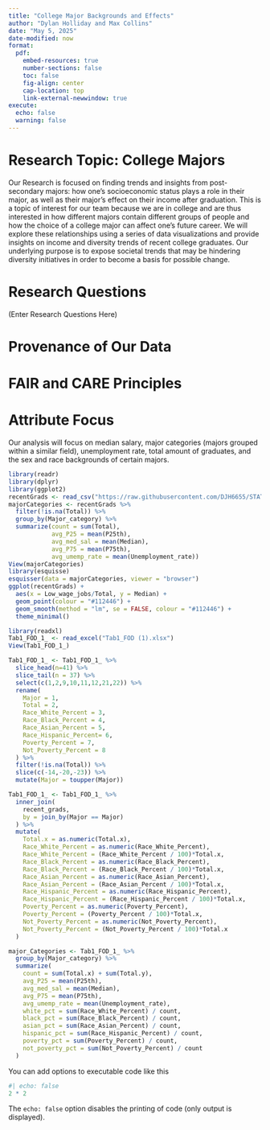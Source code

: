 ---
title: "College Major Backgrounds and Effects"
author: "Dylan Holliday and Max Collins"
date: "May 5, 2025"
date-modified: now
format: 
  pdf:
    embed-resources: true
    number-sections: false
    toc: false
    fig-align: center
    cap-location: top
    link-external-newwindow: true
execute: 
  echo: false
  warning: false
---

# Research Topic: College Majors

Our Research is focused on finding trends and insights from post-secondary majors: how one's socioeconomic status plays a role in their major, as well as their major's effect on their income after graduation. This is a topic of interest for our team because we are in college and are thus interested in how different majors contain different groups of people and how the choice of a college major can affect one's future career. We will explore these relationships using a series of data visualizations and provide insights on income and diversity trends of recent college graduates. Our underlying purpose is to expose societal trends that may be hindering diversity initiatives in order to become a basis for possible change.

# Research Questions

(Enter Research Questions Here)

# Provenance of Our Data


# FAIR and CARE Principles

# Attribute Focus

Our analysis will focus on median salary, major categories (majors grouped within a similar field), unemployment rate, total amount of graduates, and the sex and race backgrounds of certain majors.


```{r}
library(readr)
library(dplyr)
library(ggplot2)
recentGrads <- read_csv("https://raw.githubusercontent.com/DJH6655/STAT184-Final-Project/refs/heads/main/recent-grads.csv")
majorCategories <- recentGrads %>%
  filter(!is.na(Total)) %>%
  group_by(Major_category) %>%
  summarize(count = sum(Total),
            avg_P25 = mean(P25th),
            avg_med_sal = mean(Median),
            avg_P75 = mean(P75th),
            avg_umemp_rate = mean(Unemployment_rate))
View(majorCategories)
library(esquisse)
esquisser(data = majorCategories, viewer = "browser")
ggplot(recentGrads) +
  aes(x = Low_wage_jobs/Total, y = Median) +
  geom_point(colour = "#112446") +
  geom_smooth(method = "lm", se = FALSE, colour = "#112446") +
  theme_minimal()

library(readxl)
Tab1_FOD_1_ <- read_excel("Tab1_FOD (1).xlsx")
View(Tab1_FOD_1_)

Tab1_FOD_1_ <- Tab1_FOD_1_ %>% 
  slice_head(n=41) %>% 
  slice_tail(n = 37) %>% 
  select(c(1,2,9,10,11,12,21,22)) %>% 
  rename(
    Major = 1,
    Total = 2,
    Race_White_Percent = 3, 
    Race_Black_Percent = 4,
    Race_Asian_Percent = 5,
    Race_Hispanic_Percent= 6,
    Poverty_Percent = 7,
    Not_Poverty_Percent = 8
  ) %>% 
  filter(!is.na(Total)) %>% 
  slice(c(-14,-20,-23)) %>% 
  mutate(Major = toupper(Major))

Tab1_FOD_1_ <- Tab1_FOD_1_ %>% 
  inner_join(
    recent_grads,
    by = join_by(Major == Major)
  ) %>% 
  mutate(
    Total.x = as.numeric(Total.x),
    Race_White_Percent = as.numeric(Race_White_Percent),
    Race_White_Percent = (Race_White_Percent / 100)*Total.x,
    Race_Black_Percent = as.numeric(Race_Black_Percent),
    Race_Black_Percent = (Race_Black_Percent / 100)*Total.x,
    Race_Asian_Percent = as.numeric(Race_Asian_Percent),
    Race_Asian_Percent = (Race_Asian_Percent / 100)*Total.x,
    Race_Hispanic_Percent = as.numeric(Race_Hispanic_Percent),
    Race_Hispanic_Percent = (Race_Hispanic_Percent / 100)*Total.x,
    Poverty_Percent = as.numeric(Poverty_Percent),
    Poverty_Percent = (Poverty_Percent / 100)*Total.x,
    Not_Poverty_Percent = as.numeric(Not_Poverty_Percent),
    Not_Poverty_Percent = (Not_Poverty_Percent / 100)*Total.x
  )

major_Categories <- Tab1_FOD_1_ %>% 
  group_by(Major_category) %>%
  summarize(
    count = sum(Total.x) + sum(Total.y),
    avg_P25 = mean(P25th),
    avg_med_sal = mean(Median),
    avg_P75 = mean(P75th),
    avg_umemp_rate = mean(Unemployment_rate),
    white_pct = sum(Race_White_Percent) / count,
    black_pct = sum(Race_Black_Percent) / count,
    asian_pct = sum(Race_Asian_Percent) / count,
    hispanic_pct = sum(Race_Hispanic_Percent) / count,
    poverty_pct = sum(Poverty_Percent) / count,
    not_poverty_pct = sum(Not_Poverty_Percent) / count
  )

```

You can add options to executable code like this

```{r}
#| echo: false
2 * 2
```

The `echo: false` option disables the printing of code (only output is displayed).

```{r codeAppend, ref.label=knitr::all_labels(), echo=TRUE, eval=FALSE}
```
